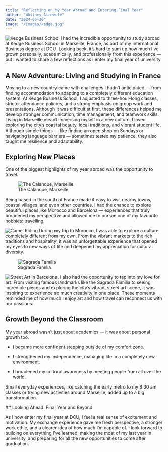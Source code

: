```yaml
---
title: "Reflecting on My Year Abroad and Entering Final Year"
author: "Whitney Airewele"
date: "2024-05-30"
image: "/images/kedge.jpg"
---
```

![Kedge Business School](/images/kedge.jpg)
I had the incredible opportunity to study abroad at Kedge Business School in Marseille, France, as part of my International Business degree at DCU. Looking back, it’s hard to sum up how much I’ve grown personally, academically, and professionally from this experience — but I wanted to share a few reflections as I enter my final year of university.

## A New Adventure: Living and Studying in France
Moving to a new country came with challenges I hadn't anticipated — from finding accommodation to adapting to a completely different education system. At Kedge Business School, I adjusted to three-hour-long classes, stricter attendance policies, and a strong emphasis on group work and presentations.
Although it was difficult at first, these differences helped me develop stronger communication, time management, and teamwork skills.
Living in Marseille meant immersing myself in a new culture. I loved exploring the city’s coastal beauty, local traditions, and vibrant student life. Although simple things — like finding an open shop on Sundays or navigating language barriers — sometimes tested my patience, they also taught me resilience and adaptability.

## Exploring New Places


One of the biggest highlights of my year abroad was the opportunity to travel.

![The Calanque, Marseille](/images/calanque.jpg)

 Being based in the south of France made it easy to visit nearby towns, coastal villages, and even other countries. I had the chance to explore beautiful places like Morocco and Barcelona — experiences that truly broadened my perspective and allowed me to pursue one of my favourite hobbies: travelling.

 ![Camel Riding ](/images/morocco.jpg.)
During my trip to Morocco, I was able to explore a culture completely different from my own. From the vibrant markets to the rich traditions and hospitality, it was an unforgettable experience that opened my eyes to new ways of life and deepened my appreciation for cultural diversity.

![Sagrada Família](/images/barcelona.jpg)

![Street Art](/images/art.jpg)
In Barcelona, I also had the opportunity to tap into my love for art. From visiting famous landmarks like the Sagrada Família to seeing incredible pieces and exploring the city’s vibrant street art scene, it was inspiring to experience so much creativity in one place. These moments reminded me of how much I enjoy art and how travel can reconnect us with our passions.

## Growth Beyond the Classroom
My year abroad wasn’t just about academics — it was about personal growth too.

- I became more confident stepping outside of my comfort zone.


- I strengthened my independence, managing life in a completely new environment.


- I broadened my cultural awareness by meeting people from all over the world.


Small everyday experiences, like catching the early metro to my 8:30 am classes or trying new activities around Marseille, added up to a big transformation.

 ## Looking Ahead: Final Year and Beyond

 As I now enter my final year at DCU, I feel a real sense of excitement and motivation.
 My exchange experience gave me fresh perspective, a stronger work ethic, and a clearer idea of how much I’m capable of. I look forward to building on everything I’ve learned, making the most of my last year in university, and preparing for all the new opportunities to come after graduation.